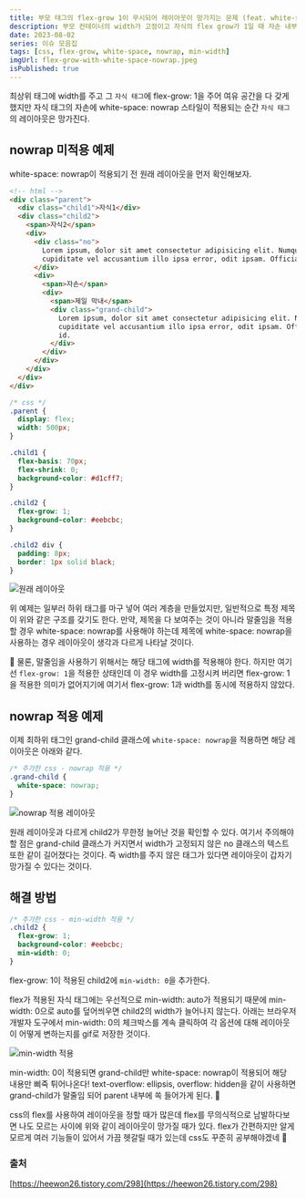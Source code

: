 ```yaml
---
title: 부모 태그의 flex-grow 1이 무시되어 레이아웃이 망가지는 문제 (feat. white-space nowrap)
description: 부모 컨테이너의 width가 고정이고 자식의 flex grow가 1일 때 자손 내부 태그에 white-space nowrap이 있으면 레이아웃이 망가진다..!
date: 2023-08-02
series: 이슈 모음집
tags: [css, flex-grow, white-space, nowrap, min-width]
imgUrl: flex-grow-with-white-space-nowrap.jpeg
isPublished: true
---
```


최상위 태그에 width를 주고 그 `자식 태그`에 flex-grow: 1을 주어 여유 공간을 다 갖게 했지만 자식 태그의 자손에 white-space: nowrap 스타일이 적용되는 순간 `자식 태그`의 레이아웃은 망가진다.

## nowrap 미적용 예제

white-space: nowrap이 적용되기 전 원래 레이아웃을 먼저 확인해보자.

```html
<!-- html -->
<div class="parent">
  <div class="child1">자식1</div>
  <div class="child2">
    <span>자식2</span>
    <div>
      <div class="no">
        Lorem ipsum, dolor sit amet consectetur adipisicing elit. Numquam saepe quasi, mollitia nihil, hic totam
        cupiditate vel accusantium illo ipsa error, odit ipsam. Officia, dignissimos libero voluptas mollitia enim id.
      </div>
      <div>
        <span>자손</span>
        <div>
          <span>제일 막내</span>
          <div class="grand-child">
            Lorem ipsum, dolor sit amet consectetur adipisicing elit. Numquam saepe quasi, mollitia nihil, hic totam
            cupiditate vel accusantium illo ipsa error, odit ipsam. Officia, dignissimos libero voluptas mollitia enim
            id.
          </div>
        </div>
      </div>
    </div>
  </div>
</div>
```

```css
/* css */
.parent {
  display: flex;
  width: 500px;
}

.child1 {
  flex-basis: 70px;
  flex-shrink: 0;
  background-color: #d1cff7;
}

.child2 {
  flex-grow: 1;
  background-color: #eebcbc;
}

.child2 div {
  padding: 8px;
  border: 1px solid black;
}
```

![원래 레이아웃](../posts/blog/flex-grow-with-white-space-nowrap/origin-layout.png)

위 예제는 일부러 하위 태그를 마구 넣어 여러 계층을 만들었지만, 일반적으로 특정 제목이 위와 같은 구조를 갖기도 한다. 만약, 제목을 다 보여주는 것이 아니라 말줄임을 적용할 경우 white-space: nowrap를 사용해야 하는데 제목에 white-space: nowrap을 사용하는 경우 레이아웃이 생각과 다르게 나타날 것이다.

📍 물론, 말줄임을 사용하기 위해서는 해당 태그에 width를 적용해야 한다. 하지만 여기선 `flex-grow: 1`을 적용한 상태인데 이 경우 width를 고정시켜 버리면 flex-grow: 1을 적용한 의미가 없어지기에 여기서 flex-grow: 1과 width를 동시에 적용하지 않았다.

## nowrap 적용 예제

이제 최하위 태그인 grand-child 클래스에 `white-space: nowrap`을 적용하면 해당 레이아웃은 아래와 같다.

```css
/* 추가한 css - nowrap 적용 */
.grand-child {
  white-space: nowrap;
}
```

![nowrap 적용 레이아웃](../posts/blog/flex-grow-with-white-space-nowrap/nowrap-layout.png)

원래 레이아웃과 다르게 child2가 무한정 늘어난 것을 확인할 수 있다. 여기서 주의해야 할 점은 grand-child 클래스가 커지면서 width가 고정되지 않은 no 클래스의 텍스트 또한 같이 길어졌다는 것이다. 즉 width를 주지 않은 태그가 있다면 레이아웃이 갑자기 망가질 수 있다는 것이다.

## 해결 방법

```css
/* 추가한 css - min-width 적용 */
.child2 {
  flex-grow: 1;
  background-color: #eebcbc;
  min-width: 0;
}
```

flex-grow: 1이 적용된 child2에 `min-width: 0`을 추가한다.

flex가 적용된 자식 태그에는 우선적으로 min-width: auto가 적용되기 때문에 min-width: 0으로 auto를 덮어씌우면 child2의 width가 늘어나지 않는다.
아래는 브라우저 개발자 도구에서 min-width: 0의 체크박스를 계속 클릭하여 각 옵션에 대해 레이아웃이 어떻게 변하는지를 gif로 저장한 것이다.

![min-width 적용](https://github.com/yunjeoming/yuns-blog/assets/76480300/bdfcdd64-3bc4-41c0-bb6e-dd65c25df437)

min-width: 0이 적용되면 grand-child만 white-space: nowrap이 적용되어 해당 내용만 삐죽 튀어나온다! text-overflow: ellipsis, overflow: hidden을 같이 사용하면 grand-child가 말줄임 되어 parent 내부에 쏙 들어가게 된다. 🎉

css의 flex를 사용하여 레이아웃을 정할 때가 많은데 flex를 무의식적으로 남발하다보면 나도 모르는 사이에 위와 같이 레이아웃이 망가질 때가 있다. flex가 간편하지만 알게모르게 여러 기능들이 있어서 가끔 헷갈릴 때가 있는데 css도 꾸준히 공부해야겠네 😤

### 출처

[https://heewon26.tistory.com/298](https://heewon26.tistory.com/298)
